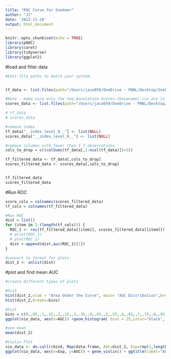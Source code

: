 ```yaml
---
title: "ROC Curve for Snekmer"
author: "JJ"
date: '2022-11-28'
output: html_document
---
```


```r
knitr::opts_chunk$set(echo = TRUE)
library(pROC)
library(caret)
library(tidyverse)
library(ggplot2)
```



#load and filter data
```r
#Edit file paths to match your system.


tf_data <- list.files(path="/Users/jaco059/OneDrive - PNNL/Desktop/Snekmer_Project/100_Genome_Validation/ruo_output", full.names = TRUE, pattern = "\\.csv$") %>% lapply(read_csv) %>% bind_rows 

#Note - make sure only the Seq-Annotation-Scores-[basename].csv are in this directory
scores_data <- list.files(path="/Users/jaco059/OneDrive - PNNL/Desktop/Snekmer_Project/100_Genome_Validation/snek_apply/output/learn", full.names = TRUE, pattern = "\\.csv$") %>% lapply(read_csv) %>% bind_rows 

# tf_data
# scores_data

#remove index
tf_data["__index_level_0__"] <- list(NULL)
scores_data["__index_level_0__"] <- list(NULL)

#remove columns with fewer than 3 T observations.
cols_to_drop = c((colSums(tf_data[,1:ncol(tf_data)])>3))

tf_filtered_data <- tf_data[,cols_to_drop]
scores_filtered_data <- scores_data[,cols_to_drop]


tf_filtered_data
scores_filtered_data

```


#Run ROC
```r

score_cols = colnames(scores_filtered_data)
tf_cols = colnames(tf_filtered_data)

#Run ROC
dist = list()
for (item in 2:(length(tf_cols))) {
  ROC_1 <- roc(tf_filtered_data[[item]], scores_filtered_data[[item]])
  # print(ROC_1)
  # plot(ROC_1)
  dist <-append(dist,auc(ROC_1)[1])
}

#convert to format for plots
dist_2 <- unlist(dist)

```

#plot and find mean AUC
```r
#create different types of plots

#hist
hist(dist_2,xlab = "Area Under the Curve", main= "AUC Distribution",breaks=25)
hist(dist_2,breaks=bins)

#hist
bins = c(0,.05,.1,.15,.2,.25,.3,.35,.4,.45,.5,.55,.6,.65,.7,.75,.8,.85,.9,.95,1)
ggplot(vio_data, aes(x=AUC)) +geom_histogram( bins = 25,color="black", fill="white") + ggtitle(label="AUC Distribution") + theme(plot.title = element_text(hjust = 0.5))

#see mean
mean(dist_2)

#Violin Plot
vio_data <- do.call(rbind, Map(data.frame, AUC=dist_2, Exp=rep(1,length(dist_2))))
ggplot(vio_data, aes(x=Exp, y=AUC)) + geom_violin() + ggtitle(label="AUC Violin Plot") + theme(plot.title = element_text(hjust = 0.5))



```









